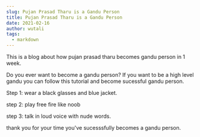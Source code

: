 ```yaml
---
slug: Pujan Prasad Tharu is a Gandu Person
title: Pujan Prasad Tharu is a Gandu Person
date: 2021-02-16
author: wutali
tags:
  - markdown
---
```

This is a blog about how pujan prasad tharu becomes gandu person in 1 week.



Do you ever want to become a gandu person?  If you want to be a high level gandu you can follow this tutorial and become sucessful gandu person.

Step 1: wear a black glasses and blue jacket.

step 2: play free fire like noob

step 3: talk in loud voice with nude words.

thank you for your time you've sucesssfully becomes a gandu person.